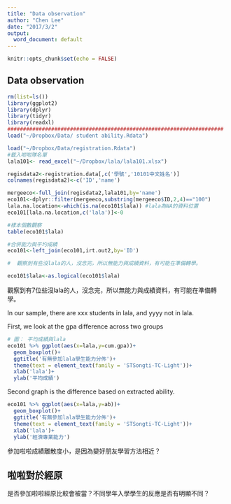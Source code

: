 ```yaml
---
title: "Data observation"
author: "Chen Lee"
date: "2017/3/2"
output:
  word_document: default
---
```


```r
knitr::opts_chunk$set(echo = FALSE)
```


## Data observation

```r
rm(list=ls()) 
library(ggplot2)
library(dplyr)
library(tidyr)
library(readxl)
#####################################################################
load("~/Dropbox/Data/ student ability.Rdata")

load("~/Dropbox/Data/registration.Rdata")
#載入啦啦隊名單
lala101<- read_excel("~/Dropbox/lala/lala101.xlsx")

regisdata2<-registration.data[,c('學號','10101中文姓名')]
colnames(regisdata2)<-c('ID','name')

mergeeco<-full_join(regisdata2,lala101,by='name')
eco101<-dplyr::filter(mergeeco,substring(mergeeco$ID,2,4)=="100")
lala.na.location<-which(is.na(eco101$lala)) #lala為NA的資料位置
eco101[lala.na.location,c('lala')]<-0
```

```r
#樣本個數觀察
table(eco101$lala)
```

```r
#合併能力與平圴成績
eco101<-left_join(eco101,irt.out2,by='ID')

#  觀察到有些沒lala的人，沒念完，所以無能力與成績資料，有可能在準備轉學。

eco101$lala<-as.logical(eco101$lala)
```

觀察到有7位些沒lala的人，沒念完，所以無能力與成績資料，有可能在準備轉學。

In our sample, there are xxx students in lala, and yyyy not in lala.

First, we look at the gpa difference across two groups

```r
# 圖： 平均成績與lala
eco101 %>% ggplot(aes(x=lala,y=cum.gpa))+
  geom_boxplot()+
  ggtitle('有無參加lala學生能力分佈')+
  theme(text = element_text(family = 'STSongti-TC-Light'))+
  xlab('lala')+
  ylab('平均成績')
```

Second graph is the difference based on extracted ability.

```r
eco101 %>% ggplot(aes(x=lala,y=ab))+
  geom_boxplot()+
  ggtitle('有無參加lala學生能力分佈')+
  theme(text = element_text(family = 'STSongti-TC-Light'))+
  xlab('lala')+
  ylab('經濟專業能力')
```

參加啦啦成績離散度小，是因為變好朋友學習方法相近？

## 啦啦對於經原
是否參加啦啦經原比較會被當？不同學年入學學生的反應是否有明顯不同？



